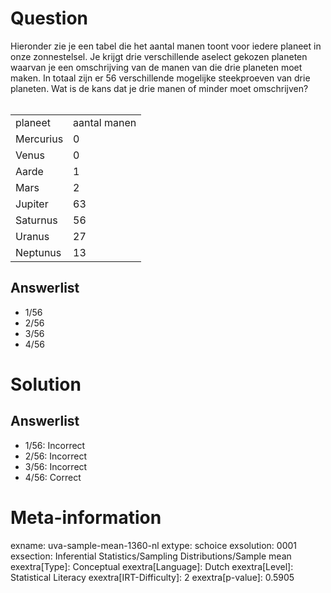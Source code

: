 Question
========

Hieronder zie je een tabel die het aantal manen toont voor iedere
planeet in onze zonnestelsel. Je krijgt drie verschillende aselect
gekozen planeten waarvan je een omschrijving van de manen van die drie
planeten moet maken. In totaal zijn er 56 verschillende mogelijke
steekproeven van drie planeten. Wat is de kans dat je drie manen of
minder moet omschrijven?\
\

  ----------- --------------
  planeet     aantal manen
  Mercurius   0
  Venus       0
  Aarde       1
  Mars        2
  Jupiter     63
  Saturnus    56
  Uranus      27
  Neptunus    13
  ----------- --------------

Answerlist
----------

* 1/56
* 2/56
* 3/56
* 4/56

Solution
========

Answerlist
----------

* 1/56: Incorrect
* 2/56: Incorrect
* 3/56: Incorrect
* 4/56: Correct

Meta-information
================
exname: uva-sample-mean-1360-nl
extype: schoice
exsolution: 0001
exsection: Inferential Statistics/Sampling Distributions/Sample mean
exextra[Type]: Conceptual
exextra[Language]: Dutch
exextra[Level]: Statistical Literacy
exextra[IRT-Difficulty]: 2
exextra[p-value]: 0.5905
